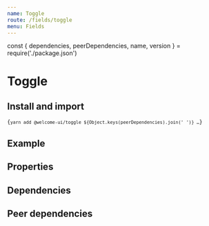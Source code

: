 ```yaml
---
name: Toggle
route: /fields/toggle
menu: Fields
---
```


const { dependencies, peerDependencies, name, version } = require('./package.json')

# Toggle

<TagVersion version={version} name={name} />

## Install and import

<Code language="bash">{`
  yarn add @welcome-ui/toggle ${Object.keys(peerDependencies).join(' ')}
  …
`}</Code>

## Example

<Playground>
  <Form initialValues={{ swatch: true }}>
    <ConnectedField name="switch" component={Toggle} label="Switch example" mb="xl" />
    <ConnectedField
      name="swatch"
      component={Toggle}
      label="Disabled swatch example"
      disabled
      mb="xl"
    />
  </Form>
</Playground>

## Properties

<Props of={Checkbox} />

## Dependencies

<Dependencies dependencies={dependencies} />

## Peer dependencies

<Dependencies dependencies={peerDependencies} />
